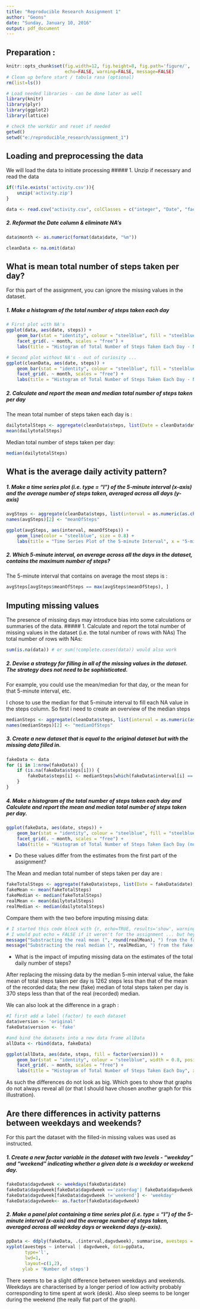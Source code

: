 ```yaml
---
title: "Reproducible Research Assignment 1"
author: "Geons"
date: "Sunday, January 10, 2016"
output: pdf_document
---
```


## Preparation : 

```r
knitr::opts_chunk$set(fig.width=12, fig.height=8, fig.path='figure/',
                      echo=FALSE, warning=FALSE, message=FALSE)
# Clean up before start / tabula rasa (optional)
rm(list=ls())

# Load needed libraries - can be done later as well 
library(knitr)
library(plyr)
library(ggplot2)
library(lattice)

# check the workdir and reset if needed
getwd()
setwd("e:/reproducible_research/assignment_1")
```


## Loading and preprocessing the data
We will load the data to initiate processing 
##### 1. Unzip if necessary and read the data
```r
if(!file.exists('activity.csv')){
    unzip('activity.zip')
}

data <- read.csv("activity.csv", colClasses = c("integer", "Date", "factor"))
```
##### 2. Reformat the Date column & eliminate NA's
```r
data$month <- as.numeric(format(data$date, "%m"))

cleanData <- na.omit(data)
```


## What is mean total number of steps taken per day?
For this part of the assignment, you can ignore the missing values in the dataset.

##### 1. Make a histogram of the total number of steps taken each day
```r
# First plot with NA's
ggplot(data, aes(date, steps)) + 
    geom_bar(stat = "identity", colour = "steelblue", fill = "steelblue", width = 0.8) + 
    facet_grid(. ~ month, scales = "free") + 
    labs(title = "Histogram of Total Number of Steps Taken Each Day - NA's included", x = "Date", y = "Total number of steps")

# Second plot without NA's - out of curiosity ...
ggplot(cleanData, aes(date, steps)) + 
    geom_bar(stat = "identity", colour = "steelblue", fill = "steelblue", width = 0.8) + 
    facet_grid(. ~ month, scales = "free") + 
    labs(title = "Histogram of Total Number of Steps Taken Each Day - NA's excluded", x = "Date", y = "Total number of steps")
```



##### 2. Calculate and report the mean and median total number of steps taken per day
The mean total number of steps taken each day is : 
```r
dailytotalSteps <- aggregate(cleanData$steps, list(Date = cleanData$date), FUN = "sum")$x
mean(dailytotalSteps)
```
Median total number of steps taken per day:
```r
median(dailytotalSteps)
```


## What is the average daily activity pattern?
##### 1. Make a time series plot (i.e. type = "l") of the 5-minute interval (x-axis) and the average number of steps taken, averaged across all days (y-axis)

```r
avgSteps <- aggregate(cleanData$steps, list(interval = as.numeric(as.character(cleanData$interval))), FUN = "mean")
names(avgSteps)[2] <- "meanOfSteps"

ggplot(avgSteps, aes(interval, meanOfSteps)) + 
    geom_line(color = "steelblue", size = 0.8) + 
    labs(title = "Time Series Plot of the 5-minute Interval", x = "5-minute intervals", y = "Average Number of Steps Taken")

```


##### 2. Which 5-minute interval, on average across all the days in the dataset, contains the maximum number of steps?
The 5-minute interval that contains on average the most steps is : 
```r
avgSteps[avgSteps$meanOfSteps == max(avgSteps$meanOfSteps), ]
```


## Imputing missing values
The presence of missing days may introduce bias into some calculations or summaries of the data.
##### 1. Calculate and report the total number of missing values in the dataset (i.e. the total number of rows with NAs)
The total number of rows with NAs:
```r
sum(is.na(data)) # or sum(!complete.cases(data)) would also work
```
##### 2. Devise a strategy for filling in all of the missing values in the dataset. The strategy does not need to be sophisticated. 
For example, you could use the mean/median for that day, or the mean for that 5-minute interval, etc.

I chose to use the median for that 5-minute interval to fill each NA value in the steps column. So first i need to create an overview of the median steps 

```r
medianSteps <- aggregate(cleanData$steps, list(interval = as.numeric(as.character(cleanData$interval))), FUN = "median")
names(medianSteps)[2] <- "medianOfSteps"
```

##### 3. Create a new dataset that is equal to the original dataset but with the missing data filled in.
```r
fakeData <- data 
for (i in 1:nrow(fakeData)) {
    if (is.na(fakeData$steps[i])) {
        fakeData$steps[i] <- medianSteps[which(fakeData$interval[i] == medianSteps$interval), ]$medianOfSteps
    }
}
```

##### 4. Make a histogram of the total number of steps taken each day and Calculate and report the mean and median total number of steps taken per day. 
```r
ggplot(fakeData, aes(date, steps)) + 
    geom_bar(stat = "identity", colour = "steelblue", fill = "steelblue", width = 0.8) + 
    facet_grid(. ~ month, scales = "free") + 
    labs(title = "Histogram of Total Number of Steps Taken Each Day (no missing data)", x = "Date", y = "Total number of steps")
```

* Do these values differ from the estimates from the first part of the assignment? 

The Mean and median total number of steps taken per day are :
```r
fakeTotalSteps <- aggregate(fakeData$steps, list(Date = fakeData$date), FUN = "sum")$x
fakeMean <- mean(fakeTotalSteps)
fakeMedian <- median(fakeTotalSteps)
realMean <- mean(dailytotalSteps) 
realMedian <- median(dailytotalSteps)
```

Compare them with the two before imputing missing data:
```r
# I started this code block with {r, echo=TRUE, results='show', warning=FALSE, message=TRUE}
# I would put echo = FALSE if it weren't for the assignment ... but hey it's an exercise! 
message("Substracting the real mean (", round(realMean), ") from the fake mean (", round(fakeMean), ") gives : ", round(fakeMean - realMean) , " !)")
message("Substracting the real median (", realMedian, ") from the fake median (", fakeMedian, ") gives : ", fakeMedian - realMedian , " !)")
```

* What is the impact of imputing missing data on the estimates of the total daily number of steps?

After replacing the missing data by the median 5-min interval value, the fake mean of total steps taken per day is 1262 steps less than that of the mean of the recorded data; the new (fake) median of total steps taken per day is 370 steps less than that of the real (recorded) median.

We can also look at the difference in a graph : 

```r
#I first add a label (factor) to each dataset
data$version <- 'original'
fakeData$version <- 'fake'

#and bind the datasets into a new data frame allData
allData <- rbind(data, fakeData)

ggplot(allData, aes(date, steps, fill = factor(version))) + 
    geom_bar(stat = "identity", colour = "steelblue", width = 0.8, position="dodge") + 
    facet_grid(. ~ month, scales = "free") + 
    labs(title = "Histogram of Total Number of Steps Taken Each Day", x = "Date", y = "Total number of steps")

```

As such the differences do not look as big. Which goes to show that graphs do not always reveal all (or that I should have chosen another graph for this illustration). 

## Are there differences in activity patterns between weekdays and weekends?

For this part the dataset with the filled-in missing values was used as instructed. 

##### 1. Create a new factor variable in the dataset with two levels - "weekday" and "weekend" indicating whether a given date is a weekday or weekend day.

```r
fakeData$dagvdweek <- weekdays(fakeData$date)
fakeData$dagvdweek[fakeData$dagvdweek =='zaterdag'| fakeData$dagvdweek =='zondag'] <- 'weekend'
fakeData$dagvdweek[fakeData$dagvdweek !='weekend'] <- 'weekday'
fakeData$dagvdweek<- as.factor(fakeData$dagvdweek) 
```

##### 2. Make a panel plot containing a time series plot (i.e. type = "l") of the 5-minute interval (x-axis) and the average number of steps taken, averaged across all weekday days or weekend days (y-axis). 


```r
ppData <- ddply(fakeData, .(interval,dagvdweek), summarise, avesteps = mean(steps))
xyplot(avesteps ~ interval | dagvdweek, data=ppData,
       type='l',
       lwd=1,
       layout=c(1,2),
      ylab = 'Number of steps')
```

There seems to be a slight difference between weekdays and weekends. Weekdays are characterised by a longer period of low activity probably corresponding to time spent at work (desk). Also sleep seems to be longer during the weekend (the really flat part of the graph). 